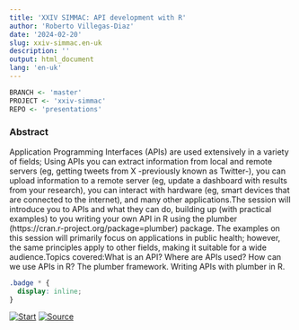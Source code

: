 ```yaml
---
title: 'XXIV SIMMAC: API development with R'
author: 'Roberto Villegas-Diaz'
date: '2024-02-20'
slug: xxiv-simmac.en-uk
description: ''
output: html_document
lang: 'en-uk'
---
```


```r
BRANCH <- 'master'
PROJECT <- 'xxiv-simmac'
REPO <- 'presentations'
```

### Abstract

Application Programming Interfaces (APIs) are used extensively in a variety of fields; Using APIs you can extract information from local and remote servers (eg, getting tweets from X -previously known as Twitter-), you can upload information to a remote server (eg, update a dashboard with results from your research), you can interact with hardware (eg, smart devices that are connected to the internet), and many other applications.The session will introduce you to APIs and what they can do, building up (with practical examples) to you writing your own API in R using the plumber (https://cran.r-project.org/package=plumber) package. The examples on this session will primarily focus on applications in public health; however, the same principles apply to other fields, making it suitable for a wide audience.Topics covered:What is an API? Where are APIs used? How can we use APIs in R? The plumber framework. Writing APIs with plumber in R.

```css
.badge * {
  display: inline;
}
```

<!-- badges: start -->
[![Start](https://img.shields.io/badge/Start-red.svg?style=for-the-badge&logo=peertube&logoColor=white)](/`r REPO`/`r PROJECT`){.badge} 
[![Source](https://img.shields.io/badge/Source-black.svg?style=for-the-badge&logo=github)](https://github.com/villegar/`r REPO`/tree/`r BRANCH`/`r PROJECT`){.badge}
<!-- badges: end -->
